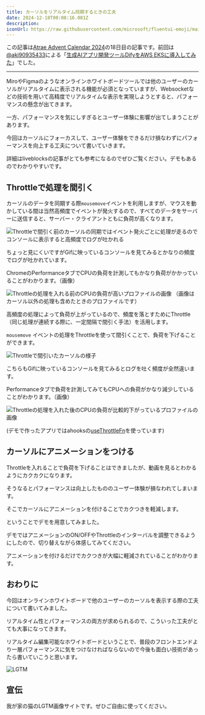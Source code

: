```yaml
---
title: カーソルをリアルタイム同期するときの工夫
date: 2024-12-18T00:08:16.081Z
description: 
iconUrl: https://raw.githubusercontent.com/microsoft/fluentui-emoji/main/assets/Backhand%20index%20pointing%20up/Default/Flat/backhand_index_pointing_up_flat_default.svg
---
```


この記事は[Atrae Advent Calendar 2024](https://adventar.org/calendars/10486)の18日目の記事です。前回は[@aki90935433](https://x.com/aki90935433)による「[生成AIアプリ開発ツールDifyをAWS EKSに導入してみた](https://zenn.dev/aki366/articles/0eb696bedf277c)」でした。

---

MiroやFigmaのようなオンラインホワイトボードツールでは他のユーザーのカーソルがリアルタイムに表示される機能が必須となっていますが、Websocketなどの技術を用いて高精度でリアルタイムな表示を実現しようとすると、パフォーマンスの懸念が出てきます。

一方、パフォーマンスを気にしすぎるとユーザー体験に影響が出てしまうことがあります。

今回はカーソルにフォーカスして、ユーザー体験をできるだけ損なわずにパフォーマンスを向上する工夫について書いていきます。

詳細はliveblocksの記事がとても参考になるのでぜひご覧ください。デモもあるのでわかりやすいです。
<ExternalOgp url="https://liveblocks.io/blog/how-to-animate-multiplayer-cursors"/>

## Throttleで処理を間引く

カーソルのデータを同期する際`mousemove`イベントを利用しますが、マウスを動かしている間は当然高頻度でイベントが発火するので、すべてのデータをサーバーに送信すると、サーバー・クライアントともに負荷が高くなります。

![Throttleで間引く前のカーソルの同期ではイベント発火ごとに処理が走るのでコンソールに表示すると高頻度でログが吐かれる](before.gif)

ちょっと見にくいですがGifに映っているコンソールを見てみるとかなりの頻度でログが吐かれています。

ChromeのPerformanceタブでCPUの負荷を計測してもかなり負荷がかかっていることがわかります。（画像）

![Throttleの処理を入れる前のCPUの負荷が高いプロファイルの画像](before-perform.webp)
（画像はカーソル以外の処理も含めたときのプロファイルです）

高頻度の処理によって負荷が上がっているので、頻度を落とすためにThrottle（同じ処理が連続する際に、一定間隔で間引く手法）を活用します。

<ExternalOgp url="https://zenn.dev/tyyy/articles/debounce-throttle#throttle"/>

`mousemove` イベントの処理をThrottleを使って間引くことで、負荷を下げることができます。

![Throttleで間引いたカーソルの様子](after.gif)

こちらもGifに映っているコンソールを見てみるとログを吐く頻度が全然違います。

Performanceタブで負荷を計測してみてもCPUへの負荷がかなり減少していることがわかります。（画像）

![Throttleの処理を入れた後のCPUの負荷が比較的下がっているプロファイルの画像](after-perform.webp)

(デモで作ったアプリではahooksの[useThrottleFn](https://ahooks.js.org/hooks/use-throttle-fn/)を使っています)


## カーソルにアニメーションをつける

Throttleを入れることで負荷を下げることはできましたが、動画を見るとわかるようにカクカクになります。

そうなるとパフォーマンスは向上したもののユーザー体験が損なわれてしまいます。

そこでカーソルにアニメーションを付けることでカクつきを軽減します。

ということでデモを用意してみました。

デモではアニメーションのON/OFFやThrottleのインターバルを調整できるようにしたので、切り替えながら体感してみてください。

<CursorDemo/>

アニメーションを付けるだけでカクつきが大幅に軽減されていることがわかります。

## おわりに

今回はオンラインホワイトボードで他のユーザーのカーソルを表示する際の工夫について書いてみました。

リアルタイム性とパフォーマンスの両方が求められるので、こういった工夫がとても大事になってきます。

リアルタイム編集可能なホワイトボードということで、普段のフロントエンドより一層パフォーマンスに気をつけなければならないので今後も面白い技術があったら書いていこうと思います。

![LGTM](https://images.ctfassets.net/rd8mwctho8md/3pcWg0h4rN5IRr9HBeJD3B/0b7dc36e82b2f90c6d554ed28dee638b/1000006429.webp?w=540&h=540&q=80&fm=webp)


## 宣伝

我が家の猫のLGTM画像サイトです。ぜひご自由に使ってください。

<ExternalOgp url="https://lgtlatte.mooriii.com/"/>


